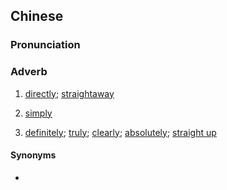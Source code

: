 ==Chinese==
{{zh-forms|alt=直情}}

===Pronunciation===
{{zh-pron
|c=zik6 cing4
|c-t=zet5 sen3
|c-t_note=dissimilation of zet5 cen3
|cat=adv
}}

===Adverb===
{{zh-adv}} {{tlb|zh|Cantonese}}

# [[directly]]; [[straightaway]]
#: {{zh-x|今日 熱 到 噉，一陣 我 食晏\食 完 晏 就 直程 搭車 返 屋企{kei5-2} 涼 下 冷氣。|Today is so hot. When I finish my lunch, I'll go home on the bus '''straightaway''' and enjoy the air conditioning.|C}}
# [[simply]]
#: {{zh-x|如果 你 再 打電話{waa6-2} 畀 我，我 直程 c{k}u{a}t{t1} 你 線 㗎。|If you call me again, I'll '''simply''' hang up on you.|C}}
# [[definitely]]; [[truly]]; [[clearly]]; [[absolutely]]; [[straight up]]
#: {{zh-x|嘩{waa3}，直程 正 到 痺！|Wow, it's '''straight up''' awesome!|C}}

====Synonyms====
* {{zh-l|直頭}}